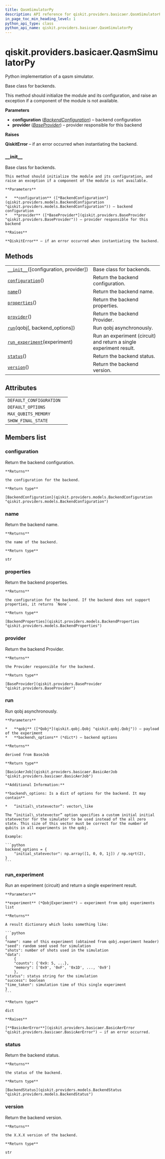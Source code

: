```yaml
---
title: QasmSimulatorPy
description: API reference for qiskit.providers.basicaer.QasmSimulatorPy
in_page_toc_min_heading_level: 1
python_api_type: class
python_api_name: qiskit.providers.basicaer.QasmSimulatorPy
---
```


<span id="qiskit-providers-basicaer-qasmsimulatorpy" />

# qiskit.providers.basicaer.QasmSimulatorPy

<Class id="qiskit.providers.basicaer.QasmSimulatorPy" isDedicatedPage={true} github="https://github.com/qiskit/qiskit/tree/stable/0.16/qiskit/providers/basicaer/qasm_simulator.py" signature="QasmSimulatorPy(configuration=None, provider=None)" modifiers="class">
  Python implementation of a qasm simulator.

  Base class for backends.

  This method should initialize the module and its configuration, and raise an exception if a component of the module is not available.

  **Parameters**

  *   **configuration** ([*BackendConfiguration*](qiskit.providers.models.BackendConfiguration "qiskit.providers.models.BackendConfiguration")) – backend configuration
  *   **provider** ([*BaseProvider*](qiskit.providers.BaseProvider "qiskit.providers.BaseProvider")) – provider responsible for this backend

  **Raises**

  **QiskitError** – if an error occurred when instantiating the backend.

  ### \_\_init\_\_

  <Function id="qiskit.providers.basicaer.QasmSimulatorPy.__init__" signature="__init__(configuration=None, provider=None)">
    Base class for backends.

    This method should initialize the module and its configuration, and raise an exception if a component of the module is not available.

    **Parameters**

    *   **configuration** ([*BackendConfiguration*](qiskit.providers.models.BackendConfiguration "qiskit.providers.models.BackendConfiguration")) – backend configuration
    *   **provider** ([*BaseProvider*](qiskit.providers.BaseProvider "qiskit.providers.BaseProvider")) – provider responsible for this backend

    **Raises**

    **QiskitError** – if an error occurred when instantiating the backend.
  </Function>

  ## Methods

  |                                                                                                                                                      |                                                                    |
  | ---------------------------------------------------------------------------------------------------------------------------------------------------- | ------------------------------------------------------------------ |
  | [`__init__`](#qiskit.providers.basicaer.QasmSimulatorPy.__init__ "qiskit.providers.basicaer.QasmSimulatorPy.__init__")(\[configuration, provider])   | Base class for backends.                                           |
  | [`configuration`](#qiskit.providers.basicaer.QasmSimulatorPy.configuration "qiskit.providers.basicaer.QasmSimulatorPy.configuration")()              | Return the backend configuration.                                  |
  | [`name`](#qiskit.providers.basicaer.QasmSimulatorPy.name "qiskit.providers.basicaer.QasmSimulatorPy.name")()                                         | Return the backend name.                                           |
  | [`properties`](#qiskit.providers.basicaer.QasmSimulatorPy.properties "qiskit.providers.basicaer.QasmSimulatorPy.properties")()                       | Return the backend properties.                                     |
  | [`provider`](#qiskit.providers.basicaer.QasmSimulatorPy.provider "qiskit.providers.basicaer.QasmSimulatorPy.provider")()                             | Return the backend Provider.                                       |
  | [`run`](#qiskit.providers.basicaer.QasmSimulatorPy.run "qiskit.providers.basicaer.QasmSimulatorPy.run")(qobj\[, backend\_options])                   | Run qobj asynchronously.                                           |
  | [`run_experiment`](#qiskit.providers.basicaer.QasmSimulatorPy.run_experiment "qiskit.providers.basicaer.QasmSimulatorPy.run_experiment")(experiment) | Run an experiment (circuit) and return a single experiment result. |
  | [`status`](#qiskit.providers.basicaer.QasmSimulatorPy.status "qiskit.providers.basicaer.QasmSimulatorPy.status")()                                   | Return the backend status.                                         |
  | [`version`](#qiskit.providers.basicaer.QasmSimulatorPy.version "qiskit.providers.basicaer.QasmSimulatorPy.version")()                                | Return the backend version.                                        |

  ## Attributes

  |                         |   |
  | ----------------------- | - |
  | `DEFAULT_CONFIGURATION` |   |
  | `DEFAULT_OPTIONS`       |   |
  | `MAX_QUBITS_MEMORY`     |   |
  | `SHOW_FINAL_STATE`      |   |

  ## Members list

  ### configuration

  <Function id="qiskit.providers.basicaer.QasmSimulatorPy.configuration" signature="configuration()">
    Return the backend configuration.

    **Returns**

    the configuration for the backend.

    **Return type**

    [BackendConfiguration](qiskit.providers.models.BackendConfiguration "qiskit.providers.models.BackendConfiguration")
  </Function>

  ### name

  <Function id="qiskit.providers.basicaer.QasmSimulatorPy.name" signature="name()">
    Return the backend name.

    **Returns**

    the name of the backend.

    **Return type**

    str
  </Function>

  ### properties

  <Function id="qiskit.providers.basicaer.QasmSimulatorPy.properties" signature="properties()">
    Return the backend properties.

    **Returns**

    the configuration for the backend. If the backend does not support properties, it returns `None`.

    **Return type**

    [BackendProperties](qiskit.providers.models.BackendProperties "qiskit.providers.models.BackendProperties")
  </Function>

  ### provider

  <Function id="qiskit.providers.basicaer.QasmSimulatorPy.provider" signature="provider()">
    Return the backend Provider.

    **Returns**

    the Provider responsible for the backend.

    **Return type**

    [BaseProvider](qiskit.providers.BaseProvider "qiskit.providers.BaseProvider")
  </Function>

  ### run

  <Function id="qiskit.providers.basicaer.QasmSimulatorPy.run" signature="run(qobj, backend_options=None)">
    Run qobj asynchronously.

    **Parameters**

    *   **qobj** ([*Qobj*](qiskit.qobj.Qobj "qiskit.qobj.Qobj")) – payload of the experiment
    *   **backend\_options** (*dict*) – backend options

    **Returns**

    derived from BaseJob

    **Return type**

    [BasicAerJob](qiskit.providers.basicaer.BasicAerJob "qiskit.providers.basicaer.BasicAerJob")

    **Additional Information:**

    **backend\_options: Is a dict of options for the backend. It may contain**

    *   “initial\_statevector”: vector\_like

    The “initial\_statevector” option specifies a custom initial initial statevector for the simulator to be used instead of the all zero state. This size of this vector must be correct for the number of qubits in all experiments in the qobj.

    Example:

    ```python
    backend_options = {
        "initial_statevector": np.array([1, 0, 0, 1j]) / np.sqrt(2),
    }
    ```
  </Function>

  ### run\_experiment

  <Function id="qiskit.providers.basicaer.QasmSimulatorPy.run_experiment" signature="run_experiment(experiment)">
    Run an experiment (circuit) and return a single experiment result.

    **Parameters**

    **experiment** (*QobjExperiment*) – experiment from qobj experiments list

    **Returns**

    A result dictionary which looks something like:

    ```python
    {
    "name": name of this experiment (obtained from qobj.experiment header)
    "seed": random seed used for simulation
    "shots": number of shots used in the simulation
    "data":
        {
        "counts": {'0x9: 5, ...},
        "memory": ['0x9', '0xF', '0x1D', ..., '0x9']
        },
    "status": status string for the simulation
    "success": boolean
    "time_taken": simulation time of this single experiment
    }
    ```

    **Return type**

    dict

    **Raises**

    [**BasicAerError**](qiskit.providers.basicaer.BasicAerError "qiskit.providers.basicaer.BasicAerError") – if an error occurred.
  </Function>

  ### status

  <Function id="qiskit.providers.basicaer.QasmSimulatorPy.status" signature="status()">
    Return the backend status.

    **Returns**

    the status of the backend.

    **Return type**

    [BackendStatus](qiskit.providers.models.BackendStatus "qiskit.providers.models.BackendStatus")
  </Function>

  ### version

  <Function id="qiskit.providers.basicaer.QasmSimulatorPy.version" signature="version()">
    Return the backend version.

    **Returns**

    the X.X.X version of the backend.

    **Return type**

    str
  </Function>
</Class>

